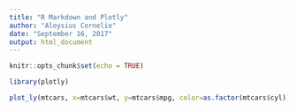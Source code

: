 ---
title: "R Markdown and Plotly"
author: "Aloysius Cornelio"
date: "September 16, 2017"
output: html_document
---

```{r setup, include=FALSE}
knitr::opts_chunk$set(echo = TRUE)
```

```{r, echo=FALSE, message=FALSE}
library(plotly)

plot_ly(mtcars, x=mtcars$wt, y=mtcars$mpg, color=as.factor(mtcars$cyl))
```